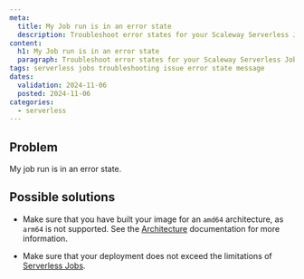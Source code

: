 ```yaml
---
meta:
  title: My Job run is in an error state
  description: Troubleshoot error states for your Scaleway Serverless Jobs.
content:
  h1: My Job run is in an error state
  paragraph: Troubleshoot error states for your Scaleway Serverless Jobs.
tags: serverless jobs troubleshooting issue error state message
dates:
  validation: 2024-11-06
  posted: 2024-11-06
categories:
  - serverless
---
```


## Problem

My job run is in an error state.

## Possible solutions

- Make sure that you have built your image for an `amd64` architecture, as `arm64` is not supported. See the [Architecture](/serverless-jobs/reference-content/jobs-limitations/#architecture) documentation for more information.

- Make sure that your deployment does not exceed the limitations of [Serverless Jobs](/serverless-jobs/reference-content/jobs-limitations/).